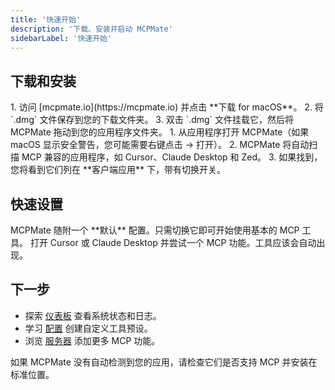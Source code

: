 ```yaml
---
title: '快速开始'
description: '下载、安装并启动 MCPMate'
sidebarLabel: '快速开始'
---
```



## 下载和安装

<AccordionGroup>
  <Accordion icon="download" title="下载 MCPMate">
    1. 访问 [mcpmate.io](https://mcpmate.io) 并点击 **下载 for macOS**。
    2. 将 `.dmg` 文件保存到您的下载文件夹。
    3. 双击 `.dmg` 文件挂载它，然后将 MCPMate 拖动到您的应用程序文件夹。
  </Accordion>
  
  <Accordion icon="rocket" title="首次启动">
    1. 从应用程序打开 MCPMate（如果 macOS 显示安全警告，您可能需要右键点击 → 打开）。
    2. MCPMate 将自动扫描 MCP 兼容的应用程序，如 Cursor、Claude Desktop 和 Zed。
    3. 如果找到，您将看到它们列在 **客户端应用** 下，带有切换开关。
  </Accordion>
</AccordionGroup>

## 快速设置

<CardGroup cols={2}>
  <Card title="启用默认配置" icon="toggle-on">
    MCPMate 随附一个 **默认** 配置。只需切换它即可开始使用基本的 MCP 工具。
  </Card>
  
  <Card title="在您的编辑器中测试" icon="code">
    打开 Cursor 或 Claude Desktop 并尝试一个 MCP 功能。工具应该会自动出现。
  </Card>
</CardGroup>

## 下一步

- 探索 [仪表板](/pages/dashboard) 查看系统状态和日志。
- 学习 [配置](/pages/profile) 创建自定义工具预设。
- 浏览 [服务器](/pages/servers) 添加更多 MCP 功能。

<Callout type="warning">
  如果 MCPMate 没有自动检测到您的应用，请检查它们是否支持 MCP 并安装在标准位置。
</Callout>

